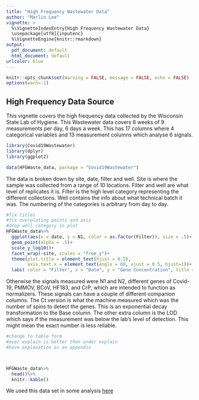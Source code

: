```yaml
---
title: "High Frequency Wastewater Data"
author: "Marlin Lee"
vignette: >
  %\VignetteIndexEntry{High Frequency Wastewater Data}
  \usepackage[utf8]{inputenc}
  %\VignetteEngine{knitr::rmarkdown}
output:
  pdf_document: default
  html_document: default
urlcolor: blue
---
```


```r
knitr::opts_chunk$set(Warning = FALSE, message = FALSE, echo = FALSE)
options(warn=-1)
```

## High Frequency Data Source

This vignette covers the high frequency data collected by the Wisconsin State Lab of Hygiene. This Wastewater data covers 6 weeks of 9 measurements per day, 6 days a week. This has 17 columns where 4 categorical variables and 13 measurement columns which analyse 6 signals.

```r
library(Covid19Wastewater)
library(dplyr)
library(ggplot2)

data(HFGWaste_data, package = "Covid19Wastewater")
```

The data is broken down by site, date, filter and well. Site is where the sample was collected from a range of 10 locations. Filter and well are what level of replicates it is. Filter is the high level category representing the different collections. Well contains the info about what technical batch it was. The numbering of the categories is arbitrary from day to day.

```r
#fix titles
#fix overploting points and axis
#drop well category in plot
HFGWaste_data%>%
  ggplot(aes(x = date, y = N1, color = as.factor(Filter)), size = .5)+
  geom_point(alpha = .5)+
  scale_y_log10()+
  facet_wrap(~site, scales = "free_y")+
  theme(plot.title = element_text(hjust = 0.5),
        axis.text.x = element_text(angle = 60, vjust = 0.5, hjust=1))+
  labs( color = "Filter", x = "Date", y = "Gene Concentration", title = "Log number of N1 and N2")
```

Otherwise the signals measured were N1 and N2, different genes of Covid-19, PMMOV, BCoV, HF183, and CrP, which are intended to function as normalizers. These signals can have a couple of different companion columns. The Ct version is what the machine measured which was the number of spins to detect the genes. This is an exponential decay transformation to the Base column. The other extra column is the LOD which says if the measurement was below the lab's level of detection. This might mean the exact number is less reliable.

```r
#change to table form
#over explain is better then under explain
#have explanation as an appendix



HFGWaste_data%>%
  head()%>%
  knitr::kable()
```


We used this data set in some analysis [here](https://github.com/AFIDSI/Covid19-Wastewater-Analysis/tree/main/results/CoVariants)